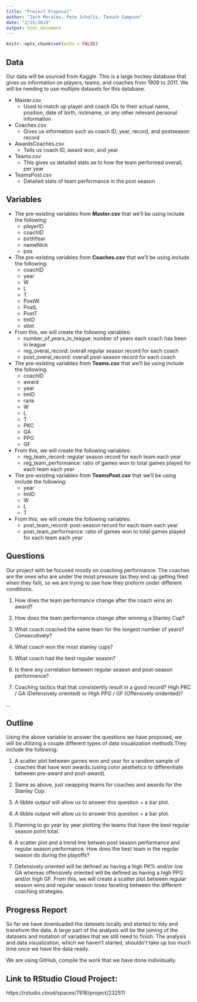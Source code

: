 ```yaml
---
title: "Project Proposal"
author: "Zach Morales, Pete Schultz, Tanush Sampson"
date: "2/25/2019"
output: html_document
---
```


```r
knitr::opts_chunk$set(echo = FALSE)
```

## Data

Our data will be sourced from Kaggle. This is a large hockey database that gives us information on players, teams, and coaches from 1909 to 2011. We will be needing to use multiple datasets for this database.  

* Master.csv  
  + Used to match up player and coach IDs to their actual name, position, date of birth, nickname, or any other relevant personal information  
* Coaches.csv  
  + Gives us information such as coach ID, year, record, and postseason record  
* AwardsCoaches.csv  
  + Tells us coach ID, award won, and year  
* Teams.csv  
  + This gives us detailed stats as to how the team performed overall, per year  
* TeamsPost.csv  
  + Detailed stats of team performance in the post season  


## Variables

* The pre-existing variables from **Master.csv** that we'll be using include the following:  
  + playerID  
  + coachID  
  + birthYear  
  + nameNick  
  + pos  
  
* The pre-existing variables from **Coaches.csv** that we'll be using include the following:  
  + coachID  
  + year  
  + W  
  + L  
  + T  
  + PostW  
  + PostL  
  + PostT  
  + tmID  
  + stint  
  
* From this, we will create the following variables:
  + number_of_years_in_league: number of years each coach has been in league
  + reg_overal_record:  overall regular season record for each coach
  + post_overal_record: overall post-season record for each coach
  
* The pre-existing variables from **Teams.csv** that we'll be using include the following:  
  + coachID  
  + award  
  + year  
  + tmID  
  + rank  
  + W  
  + L  
  + T  
  + PKC  
  + GA  
  + PPG 
  + GF

* From this, we will create the following variables:  
  + reg_team_record:  regular season record for each team each year  
  + reg_team_performance: ratio of games won to total games played for each team each year  
  
* The pre-existing variables from **TeamsPost.csv** that we'll be using include the following:  
  + year  
  + tmID  
  + W  
  + L  
  + T
  
* From this, we will create the following variables:  
  + post_team_record:  post-season record for each team each year 
  + post_team_performance: ratio of games won to total games played for each team each year  
  
## Questions

Our project with be focused mostly on coaching performance. The coaches are the ones who are under the most pressure (as they end up getting fired when they fail), so we are trying to see how they preform under different conditions.  

1. How does the team performance change after the coach wins an award?  

2. How does the team performance change after winning a Stanley Cup?  

3. What coach coached the same team for the longest number of years?   Consecutively?

4. What coach won the most stanley cups?  

5. What coach had the best regular season?  

6. Is there any correlation between regular season and post-season performance?  

7. Coaching tactics that that consistently result in a good record?  High PKC / GA (Defensively oriented) or High PPG / GF (Offensively oridented)?  

...

## Outline

Using the above variable to answer the questions we have proposed, we will be utilizing a couple different types of data visualization methods.They include the following:  

1. A scatter plot between games won and year for a random sample of coaches that have won awards.(using color aesthetics to differentiate between pre-award and post-award).  

2. Same as above, just swapping teams for coaches and awards for the Stanley Cup.  

3. A tibble output will allow us to answer this question + a bar plot.  

4. A tibble output will allow us to answer this question + a bar plot. 

5. Planning to go year by year plotting the teams that have the best regular season point total. 

6. A scatter plot and a trend line betwen post season performance and regular season performance. How does the best team in the regular season do during the playoffs?  

7. Defensively oriented will be defined as having a  high PK% and/or low GA whereas offensively oriented will be defined as having a high PPG and/or high GF. From this, we will create a scatter plot between regular season wins and regular season loses faceting between the different coaching strategies.  

## Progress Report 

So far we have downloaded the datasets locally and started to tidy and transform the data. A large part of the analysis will be the joining of the datasets and mutation of variables that we still need to finish. The analysis and data visualization, which we haven't started, shouldn't take up too much time once we have the data ready.  

We are using GitHub, compile the work that we have done individually.  

## Link to RStudio Cloud Project:

https://rstudio.cloud/spaces/7916/project/232511